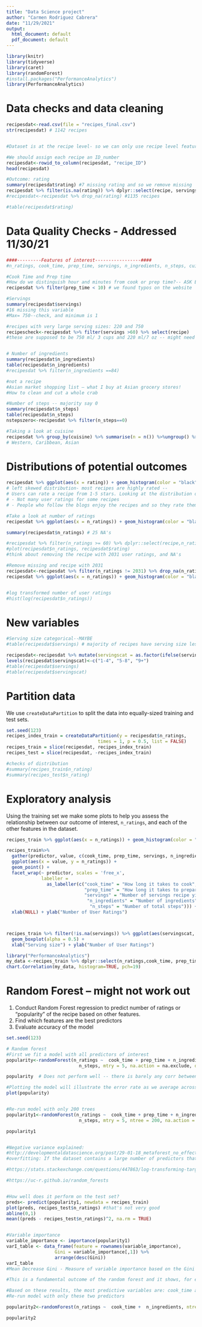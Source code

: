 ```yaml
---
title: "Data Science project"
author: "Carmen Rodriguez Cabrera"
date: "11/29/2021"
output:
  html_document: default
  pdf_document: default
---
```


```r
library(knitr)
library(tidyverse)
library(caret)
library(randomForest)
#install.packages("PerformanceAnalytics")
library(PerformanceAnalytics)
```

# Data checks and data cleaning

```r
recipesdat<-read.csv(file = "recipes_final.csv")
str(recipesdat) # 1142 recipes


#Dataset is at the recipe level- so we can only use recipe level features

#We should assign each recipe an ID_number
recipesdat<-rowid_to_column(recipesdat, "recipe_ID")
head(recipesdat)
```


```r
#Outcome: rating
summary(recipesdat$rating) #7 missing rating and so we remove missing
recipesdat %>% filter(is.na(rating)) %>% dplyr::select(recipe, servings)
#recipesdat<-recipesdat %>% drop_na(rating) #1135 recipes

#table(recipesdat$rating)


```

# Data Quality Checks - Addressed 11/30/21

```r
####---------Features of interest-----------------####
#n_ratings, cook_time, prep_time, servings, n_ingredients, n_steps, cuisine(maybe)

#Cook Time and Prep time
#How do we distinguish hour and minutes from cook or prep time?-- ASK EMMA 
recipesdat %>% filter(prep_time < 10) # we found typos on the website

#Servings
summary(recipesdat$servings)
#16 missing this variable
#Max= 750--check, and minimum is 1

#recipes with very large serving sizes: 220 and 750
recipescheck<-recipesdat %>% filter(servings >60) %>% select(recipe)
#these are supposed to be 750 ml/ 3 cups and 220 ml/7 oz -- might need to drop


# Number of ingredients 
summary(recipesdat$n_ingredients)
table(recipesdat$n_ingredients)
#recipesdat %>% filter(n_ingredients ==84)

#not a recipe
#Asian market shopping list – what I buy at Asian grocery stores!
#How to clean and cut a whole crab

#Number of steps -- majority say 0
summary(recipesdat$n_steps)
table(recipesdat$n_steps)
nstepszero<-recipesdat %>% filter(n_steps==0)

#Taking a look at cuisine
recipesdat %>% group_by(cuisine) %>% summarise(n = n()) %>%ungroup() %>%  arrange(desc(n)) # find the 5 most common and then have an other category
# Western, Caribbean, Asian

```


# Distributions of potential outcomes

```r
recipesdat %>% ggplot(aes(x = rating)) + geom_histogram(color = "black", fill = "white") + labs( x = "User Ratings", title = "Distribution of user ratings") 
# left skewed distribution- most recipes are highly rated -- 
# Users can rate a recipe from 1-5 stars. Looking at the distribution of ratings, we see all users rated recipes high ( median = 4.98).  
# -	Not many user ratings for some recipes
# -	People who follow the blogs enjoy the recipes and so they rate them highly

#Take a look at number of ratings
recipesdat %>% ggplot(aes(x = n_ratings)) + geom_histogram(color = "black", fill = "white", binwidth = 50) + labs( x = "Number of ratings", title = "Distribution of number of user ratings") 

summary(recipesdat$n_ratings) # 25 NA's

#recipesdat %>% filter(n_ratings >= 60) %>% dplyr::select(recipe,n_ratings, rating)
#plot(recipesdat$n_ratings, recipesdat$rating)
#think about removing the recipe with 2031 user ratings, and NA's
```


```r
#Remove missing and recipe with 2031
recipesdat<-recipesdat %>% filter(n_ratings != 2031) %>% drop_na(n_ratings) #1116
recipesdat %>% ggplot(aes(x = n_ratings)) + geom_histogram(color = "black", fill = "white", binwidth = 50) + labs( x = "Number of ratings", title = "Distribution of number of user ratings") 


#log transformed number of user ratings
#hist(log(recipesdat$n_ratings))

```

# New variables

```r
#Serving size categorical--MAYBE
#table(recipesdat$servings) # majority of recipes have serving size less than 10, we should consider using this as a categorical variable- based on the distribution we might consider levels: 1-4 servings, 5-8 servings, 9+ servings

recipesdat<-recipesdat %>% mutate(servingscat = as.factor(ifelse(servings >=1 & servings <=4,1,ifelse(servings >=5 & servings <=8,2,3))))
levels(recipesdat$servingscat)<-c("1-4", "5-8", "9+")
#table(recipesdat$servings)
#table(recipesdat$servingscat)
```



# Partition data 

We use `createDataPartition` to split the  data into equally-sized training and test sets. 

```r
set.seed(123)
recipes_index_train = createDataPartition(y = recipesdat$n_ratings, 
                                  times = 1, p = 0.5, list = FALSE)
recipes_train = slice(recipesdat, recipes_index_train)
recipes_test = slice(recipesdat, -recipes_index_train)

#checks of distribution
#summary(recipes_train$n_rating) 
#summary(recipes_test$n_rating) 
```

# Exploratory analysis

Using the training set we  make some plots to help you assess the relationship between our outcome of interest, `n_ratings`, and each of the other features in the dataset. 

```r
recipes_train %>% ggplot(aes(x = n_ratings)) + geom_histogram(color = "black", fill = "white", binwidth = 50) + labs( x = "Number of ratings", title = "Distribution of number of user ratings") 

recipes_train%>% 
  gather(predictor, value, c(cook_time, prep_time, servings, n_ingredients, n_steps)) %>% 
  ggplot(aes(x = value, y = n_ratings)) + 
  geom_point() + 
  facet_wrap(~ predictor, scales = 'free_x', 
             labeller = 
               as_labeller(c("cook_time" = "How long it takes to cook", 
                             "prep_time" = "How long it takes to prepare", 
                             "servings" = "Number of servings recipe yields",
                              "n_ingredients" = "Number of ingredients",
                               "n_steps" = "Number of total steps"))) + 
  xlab(NULL) + ylab("Number of User Ratings")



recipes_train %>% filter(!is.na(servings)) %>% ggplot(aes(servingscat, n_ratings, fill=n_ratings)) +
  geom_boxplot(alpha = 0.5) + 
  xlab("Serving size") + ylab("Number of User Ratings")
```


```r
library("PerformanceAnalytics")
my_data <-recipes_train %>% dplyr::select(n_ratings,cook_time, prep_time, servings, n_ingredients, n_steps)
chart.Correlation(my_data, histogram=TRUE, pch=19)

```


#  Random Forest -- might not work out

1) Conduct Random Forest regression to predict number of ratings or "popularity" of the recipe based on other features. 
2) Find which features are the best predictors
3) Evaluate accuracy of the model

```r
set.seed(123)

# Random forest
#First we fit a model with all predictors of interest
popularity<-randomForest(n_ratings ~  cook_time + prep_time + n_ingredients + servings + 
                           n_steps, mtry = 5, na.action = na.exclude, data = recipes_train)

popularity  # Does not perform well -- there is barely any corr between outcome and predictors

#Plotting the model will illustrate the error rate as we average across more trees and shows that our error rate stabilizes with around 200 trees but continues to decrease slowly until around 300 or so trees.
plot(popularity)


#Re-run model with only 200 trees
popularity1<-randomForest(n_ratings ~  cook_time + prep_time + n_ingredients + servings + 
                           n_steps, mtry = 5, ntree = 200, na.action = na.exclude, data = recipes_train)

popularity1


#Negative variance explained:
#http://developmentaldatascience.org/post/29-01-18_metaforest_no_effect/
#overfitting: If the dataset contains a large number of predictors that are uncorrelated to the outcome, the random forests algorithm will be forced to choose amongst only noise variables at many of its splits. This will lead to poor performance.

#https://stats.stackexchange.com/questions/447863/log-transforming-target-var-for-training-a-random-forest-regressor

#https://uc-r.github.io/random_forests


#How well does it perform on the test set?
preds<- predict(popularity1, newdata = recipes_train)
plot(preds, recipes_test$n_ratings) #that's not very good
abline(0,1)
mean((preds - recipes_test$n_ratings)^2, na.rm = TRUE)


#Variable importance
variable_importance <- importance(popularity1) 
varI_table <- data_frame(feature = rownames(variable_importance),
                  Gini = variable_importance[,1]) %>%
                  arrange(desc(Gini))
varI_table
#Mean Decrease Gini - Measure of variable importance based on the Gini impurity index used for the calculation of splits in trees.

#This is a fundamental outcome of the random forest and it shows, for each variable, how important it is in classifying the data. The Mean Decrease Accuracy plot expresses how much accuracy the model losses by excluding each variable. The more the accuracy suffers, the more important the variable is for the successful classification. The variables are presented from descending importance. The mean decrease in Gini coefficient is a measure of how each variable contributes to the homogeneity of the nodes and leaves in the resulting random forest. The higher the value of mean decrease accuracy or mean decrease Gini score, the higher the importance of the variable in the model.

#Based on these results, the most predictive variables are: cook_time and n_ingredients
#Re-run model with only these two predictors

popularity2<-randomForest(n_ratings ~  cook_time +  n_ingredients, ntree = 200, na.action = na.exclude, data = recipes_train)

popularity2


```




